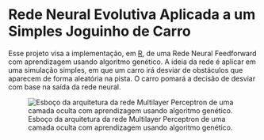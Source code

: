 # Rede Neural Evolutiva Aplicada a um Simples Joguinho de Carro

Esse projeto visa a implementação, em [R](<https://www.r-project.org>), de uma Rede Neural Feedforward com aprendizagem usando algoritmo genético. A ideia da rede é aplicar em uma simulação simples, em que um carro irá desviar de obstáculos que aparecem de forma aleatória na pista. O carro pomará a decisão de desviar com base na saída da rede neural.

![Esboço da arquitetura da rede Multilayer Perceptron de uma camada oculta com aprendizagem usando algoritmo genético.](imagens/rascunho.png)

